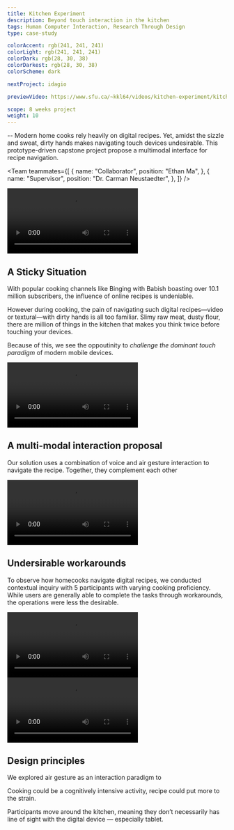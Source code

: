 ```yaml
---
title: Kitchen Experiment
description: Beyond touch interaction in the kitchen
tags: Human Computer Interaction, Research Through Design
type: case-study

colorAccent: rgb(241, 241, 241)
colorLight: rgb(241, 241, 241)
colorDark: rgb(28, 30, 38)
colorDarkest: rgb(28, 30, 38)
colorScheme: dark

nextProject: idagio

previewVideo: https://www.sfu.ca/~kkl64/videos/kitchen-experiment/kitchen-experiment-cover-2.mp4

scope: 8 weeks project
weight: 10
---
```


<LayoutFull>
  <FullImage
    src="/project-assets/tedxsfu/intro.jpg"
    width={1904}
    height={1128}
  />
</LayoutFull>

-- Modern home cooks rely heavily on digital recipes. Yet, amidst the sizzle and sweat, dirty hands makes navigating touch devices undesirable. This prototype-driven capstone project propose a multimodal interface for recipe navigation.

<Team
  teammates={[
    {
      name: "Collaborator",
      position: "Ethan Ma",
    },
    {
      name: "Supervisor",
      position: "Dr. Carman Neustaedter",
    },
  ]}
/>

<LayoutFull extraMargin>
  <Video
    src="https://www.sfu.ca/~kkl64/videos/kitchen-experiment/assembly-top-down.mp4"
    canScrub={false}
  />
</LayoutFull>

<ColorShifter background="#FFF" color="#444" />

## A Sticky Situation

With popular cooking channels like Binging with Babish boasting over 10.1 million subscribers, the influence of online recipes is undeniable.

However during cooking, the pain of navigating such digital recipes—video or textural—with dirty hands is all too familiar. Slimy raw meat, dusty flour, there are million of things in the kitchen that makes you think twice before touching your devices.

Because of this, we see the oppoutinity to _challenge the dominant touch paradigm_ of modern mobile devices.

<LayoutMainContent grid="2/3" extraMargin>
  <Video
    src="https://www.sfu.ca/~kkl64/videos/kitchen-experiment/getting-dirty.mp4"
    canScrub={false}
  />
</LayoutMainContent>

## A multi-modal interaction proposal

Our solution uses a combination of voice and air gesture interaction to navigate the recipe. Together, they complement each other

<LayoutMainContent extraMargin>
  <Video
    src="https://www.sfu.ca/~kkl64/videos/kitchen-experiment/	kitchen-experiment-cover.mp4"
    canScrub={false}
    width={1920}
    height={1080}
  >
    <Caption
      label="4"
      title="Workaround: Elbow Interaction"
      text="Elbow interaction force user into an awkward position while only provide limited interaction precision."
      overlay={true}
    />
  </Video>
</LayoutMainContent>

## Undersirable workarounds

To observe how homecooks navigate digital recipes, we conducted contextual inquiry with 5 participants with varying cooking proficiency. While users are generally able to complete the tasks through workarounds, the operations were less the desirable.

<LayoutMainContent grid="2/3" extraMargin>
  <Video
    src="https://www.sfu.ca/~kkl64/videos/kitchen-experiment/elbow-interaction.mp4"
    width={1920}
    height={1080}
    canScrub={false}
  >
    <Caption
      label="4"
      title="Elbow Interaction"
      text="Elbow interaction force user into an awkward position while only provide limited interaction precision."
      overlay={false}
      canScrub={false}
      topPadding
    />
  </Video>
  <Video
    src="https://www.sfu.ca/~kkl64/videos/kitchen-experiment/	knuckle-interaction_2.mp4"
    canScrub={false}
  >
    <Caption
      label="4"
      title="Knuckle Interaction"
      text="While affording higher precision, the digital device is prone to contamination because of its proximity with the dirty fingers."
      overlay={false}
      topPadding
    />
  </Video>
</LayoutMainContent>

## Design principles

We explored air gesture as an interaction paradigm to

Cooking could be a cognitively intensive activity, recipe could put more to the strain.

Participants move around the kitchen, meaning they don’t necessarily has line of sight with the digital device — especially tablet.

##
